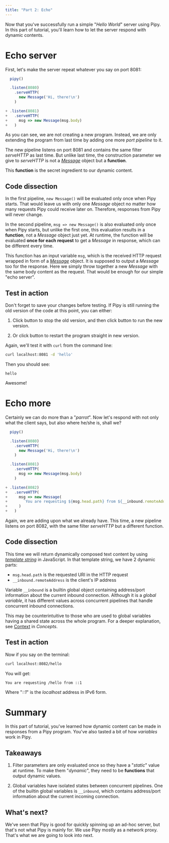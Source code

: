 ```yaml
---
title: "Part 2: Echo"
---
```



Now that you've successfully run a simple "_Hello World_" server using Pipy.
In this part of tutorial, you'll learn how to let the server respond with
dynamic contents.

# Echo server

First, let's make the server repeat whatever you say on port 8081:

``` js
  pipy()

  .listen(8080)
    .serveHTTP(
      new Message('Hi, there!\n')
    )

+ .listen(8081)
+   .serveHTTP(
+     msg => new Message(msg.body)
+   )
```

As you can see, we are not creating a new program. Instead, we are only extending
the program from last time by adding one more _port pipeline_ to it.

The new pipeline listens on port 8081 and contains the same filter _serveHTTP_ as last time.
But unlike last time, the construction parameter we give to _serveHTTP_ is not a
[_Message_](/reference/Message) object but a **function**.

This **function** is the secret ingredient to our dynamic content.

## Code dissection

In the first pipeline, `new Message()` will be evaluated only once when Pipy starts.
That would leave us with only one _Message_ object no matter how many requests Pipy
could receive later on. Therefore, responses from Pipy will never change.

In the second pipeline, `msg => new Message()` is also evaluated only once when
Pipy starts, but unlike the first one, this evaluation results in a **function**,
not a _Message_ object just yet. At runtime, the function will be evaluated
**once for each request** to get a _Message_ in response, which can be different
every time.

This function has an input variable `msg`, which is the received HTTP request wrapped
in form of a [_Message_](/reference/Message) object. It is supposed to output
a _Message_ too for the response. Here we simply throw together a new _Message_ with
the same body content as the request. That would be enough for our simple "echo server".

## Test in action

Don't forget to save your changes before testing. If Pipy is still running the
old version of the code at this point, you can either:

1. Click <StopIcon/> button to stop the old version, and then click <PlayIcon/>
   button to run the new version.

2. Or click <RestartIcon/> button to restart the program straight in new version.

Again, we'll test it with `curl` from the command line:

``` sh
curl localhost:8081 -d 'hello'
```

Then you should see:

```
hello
```

Awesome!

# Echo more

Certainly we can do more than a "_parrot_". Now let's respond with not only
what the client says, but also where he/she is, shall we?

``` js
  pipy()

  .listen(8080)
    .serveHTTP(
      new Message('Hi, there!\n')
    )

  .listen(8081)
    .serveHTTP(
      msg => new Message(msg.body)
    )

+ .listen(8082)
+   .serveHTTP(
+     msg => new Message(
+       `You are requesting ${msg.head.path} from ${__inbound.remoteAddress}\n`
+     )
+   )
```

Again, we are adding upon what we already have. This time, a new pipeline
listens on port 8082, with the same filter _serveHTTP_ but a different function.

## Code dissection

This time we will return dynamically composed text content by using
[_template string_](https://developer.mozilla.org/docs/Web/JavaScript/Reference/Template_literals)
in JavaScript. In that template string, we have 2 dynamic parts:

* `msg.head.path` is the requested URI in the HTTP request
* `__inbound.remoteAddress` is the client's IP address

Variable `__inbound` is a builtin global object containing address/port information about
the current inbound connection. Although it is a _global variable_, it has different
values across concurrent pipelines that handle concurrent inbound connections.

This may be counterintuitive to those who are used to global variables having a shared
state across the whole program. For a deeper explanation, see
[Context](/concepts#context) in _Concepts_.

## Test in action

Now if you say on the terminal:

``` sh
curl localhost:8082/hello
```

You will get:

```
You are requesting /hello from ::1
```

Where "_::1_" is the _localhost_ address in IPv6 form.

# Summary

In this part of tutorial, you've learned how dynamic content can be made
in responses from a Pipy program. You've also tasted a bit of how _variables_
work in Pipy.

## Takeaways

1. Filter parameters are only evaluated once so they have a "_static_" value
   at runtime. To make them "_dynamic_", they need to be **functions** that output
   dynamic values.

2. Global variables have isolated states between concurrent pipelines. One of
   the builtin global variables is `__inbound`, which contains address/port
   information about the current incoming connection.

## What's next?

We've seen that Pipy is good for quickly spinning up an ad-hoc server, but
that's not what Pipy is mainly for. We use Pipy mostly as a network proxy.
That's what we are going to look into next.
